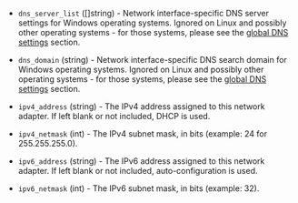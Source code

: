 <!-- Code generated from the comments of the NetworkInterface struct in builder\vsphere\clone\step_customize.go; DO NOT EDIT MANUALLY -->

- `dns_server_list` ([]string) - Network interface-specific DNS server settings for Windows operating systems.
  Ignored on Linux and possibly other operating systems - for those systems, please see the [global DNS settings](#global-dns-settings) section.

- `dns_domain` (string) - Network interface-specific DNS search domain for Windows operating systems.
  Ignored on Linux and possibly other operating systems - for those systems, please see the [global DNS settings](#global-dns-settings) section.

- `ipv4_address` (string) - The IPv4 address assigned to this network adapter. If left blank or not included, DHCP is used.

- `ipv4_netmask` (int) - The IPv4 subnet mask, in bits (example: 24 for 255.255.255.0).

- `ipv6_address` (string) - The IPv6 address assigned to this network adapter. If left blank or not included, auto-configuration is used.

- `ipv6_netmask` (int) - The IPv6 subnet mask, in bits (example: 32).

<!-- End of code generated from the comments of the NetworkInterface struct in builder\vsphere\clone\step_customize.go; -->
